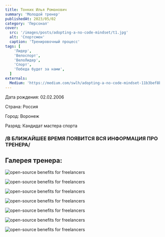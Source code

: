 ```yaml
---
title: Тонких Илья Романович
summary: 'Молодой тренер'
publishedAt: 2023/05/02
category: 'Персонал'
cover:
  src: '/images/posts/adopting-a-no-code-mindset/t1.jpg'
  alt: 'Спортсмен'
  caption: 'Тренировочный процесс'
tags: [
    'Лидер',
    'Велоспорт',
    'ВелоЛидер',
    'Спорт',
    'Победа будет за нами',
  ]
externals:
  Medium: 'https://medium.com/swlh/adopting-a-no-code-mindset-11b3bef8b21d'
---
```


Дата рождения: 02.02.2006

Страна: Россия

Город: Воронеж 

Разряд: Кандидат мастера спорта


### /В БЛИЖАЙШЕЕ ВРЕМЯ ПОЯВИТСЯ ВСЯ ИНФОРМАЦИЯ ПРО ТРЕНЕРА/


## Галерея тренера:

<Image
  src="/images/posts/adopting-a-no-code-mindset/t2.jpg"
  alt="open-source benefits for freelancers"
/>

<Image
  src="/images/posts/adopting-a-no-code-mindset/t3.jpg"
  alt="open-source benefits for freelancers"
/>

<Image
  src="/images/posts/adopting-a-no-code-mindset/t4.jpg"
  alt="open-source benefits for freelancers"
/>

<Image
  src="/images/posts/adopting-a-no-code-mindset/t5.jpg"
  alt="open-source benefits for freelancers"
/>

<Image
  src="/images/posts/adopting-a-no-code-mindset/t6.jpg"
  alt="open-source benefits for freelancers"
/>

<Image
  src="/images/posts/adopting-a-no-code-mindset/t7.jpg"
  alt="open-source benefits for freelancers"
/>

<Image
  src="/images/posts/adopting-a-no-code-mindset/t8.jpg"
  alt="open-source benefits for freelancers"
/>